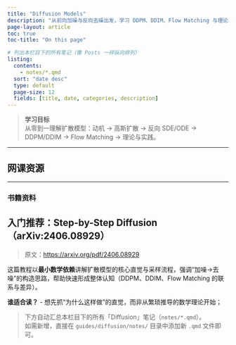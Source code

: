 ```yaml
---
title: "Diffusion Models"
description: "从前向加噪与反向去噪出发，学习 DDPM、DDIM、Flow Matching 与理论基础。"
page-layout: article
toc: true
toc-title: "On this page"

# 列出本栏目下的所有笔记（像 Posts 一样纵向排列）
listing:
  contents:
    - notes/*.qmd
  sort: "date desc"
  type: default
  page-size: 12
  fields: [title, date, categories, description]
---
```


> **学习目标**  
> 从零到一理解扩散模型：动机 → 高斯扩散 → 反向 SDE/ODE → DDPM/DDIM → Flow Matching → 理论与实践。

---

## 网课资源

---
### 书籍资料
## 入门推荐：Step-by-Step Diffusion（arXiv:2406.08929）
 
> 原文：<https://arxiv.org/pdf/2406.08929>

这篇教程以**最小数学依赖**讲解扩散模型的核心直觉与采样流程，强调“加噪→去噪”的构造思路，帮助快速形成整体认知（DDPM、DDIM、Flow Matching 的联系与差异）。

**谁适合读？**
- 想先抓“为什么这样做”的直觉，而非从繁琐推导的数学理论开始；


> 下方自动汇总本栏目下的所有「Diffusion」笔记（`notes/*.qmd`）。  
> 如需新增，直接在 `guides/diffusion/notes/` 目录中添加新 `.qmd` 文件即可。
